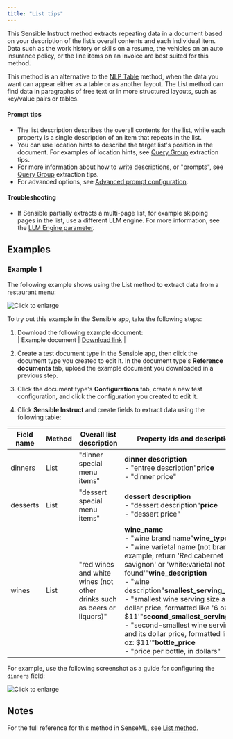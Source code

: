 ```yaml
---
title: "List tips"
---
```


This Sensible Instruct method extracts repeating data in a document based on your description of the list’s overall contents and each individual item. Data such as the work history or skills on a resume, the vehicles on an auto insurance policy, or the line items on an invoice are best suited for this method. 

This method is an alternative to the [NLP Table](/llm-based-extractions/prompt-tips/table-tips) method, when the data you want can appear either as a table or as another layout. The List method can find data in paragraphs of free text or in more structured layouts, such as key/value pairs or tables. 

#### Prompt tips

* The list description describes the overall contents for the list, while each property is a single description of an item that repeats in the list.
* You can use location hints to describe the target list's position in the document. For examples of location hints, see [Query Group](/llm-based-extractions/prompt-tips/query-group-tips) extraction tips.
* For more information about how to write descriptions, or "prompts", see [Query Group](/llm-based-extractions/prompt-tips/query-group-tips) extraction tips.
* For advanced options, see [Advanced prompt configuration](/llm-based-extractions/prompt).

#### Troubleshooting

* If Sensible partially extracts a multi-page list, for example skipping pages in the list, use a different LLM engine. For more information, see the [LLM Engine parameter](/senseml-reference/llm-based-methods/list#parameters).

## Examples

### Example 1

The following example shows using the List method to extract data from a restaurant menu:

![Click to enlarge](/assets/v0/images/screenshots/list_instruct.png)

To try out this example in the Sensible app, take the following steps: 

1. Download the following example document:  
| Example document | [Download link](https://raw.githubusercontent.com/sensible-hq/sensible-docs/main/readme-sync/assets/v0/pdfs/list.pdf) |  

2. Create a test document type in the Sensible app, then click the document type you created to edit it. In the document type's **Reference documents** tab, upload the example document you downloaded in a previous step.
3. Click the document type's **Configurations** tab, create a new test configuration, and click the configuration you created to edit it.
4. Click **Sensible Instruct** and create fields to extract data using the following table:

| Field name | Method | Overall list description                                                | Property ids and descriptions                                                                                                                                                                                                                                                                                                                                                                                                                                                                           |
| ---------- | ------ | ----------------------------------------------------------------------- | ------------------------------------------------------------------------------------------------------------------------------------------------------------------------------------------------------------------------------------------------------------------------------------------------------------------------------------------------------------------------------------------------------------------------------------------------------------------------------------------------------- |
| dinners    | List   | "dinner special menu items"                                             | **dinner description** <br/>\- "entree description"**price** <br/>\- "dinner price"                                                                                                                                                                                                                                                                                                                                                                                                                               |
| desserts   | List   | "dessert special menu items"                                            | **dessert description** <br/>\- "dessert description"**price** <br/>\- "dessert price"                                                                                                                                                                                                                                                                                                                                                                                                                            |
| wines      | List   | "red wines and white wines (not other drinks such as beers or liquors)" | **wine\_name** <br/>\- "wine brand name"**wine\_type** <br/>\- "wine varietal name (not brand), for example, return 'Red:cabernet savignon' or 'white:varietal not found'"**wine\_description** <br/>\- "wine description"**smallest\_serving\_price** <br/>\- "smallest wine serving size and its dollar price, formatted like '6 oz: $11'"**second\_smallest\_serving\_price** <br/>\- "second-smallest wine serving size and its dollar price, formatted like '6 oz: $11'"**bottle\_price** <br/>\- "price per bottle, in dollars" |

For example, use the following screenshot as a guide for configuring the `dinners` field:

![Click to enlarge](/assets/v0/images/screenshots/list_instruct_2.png)

## Notes

For the full reference for this method in SenseML, see [List method](/senseml-reference/llm-based-methods/list).